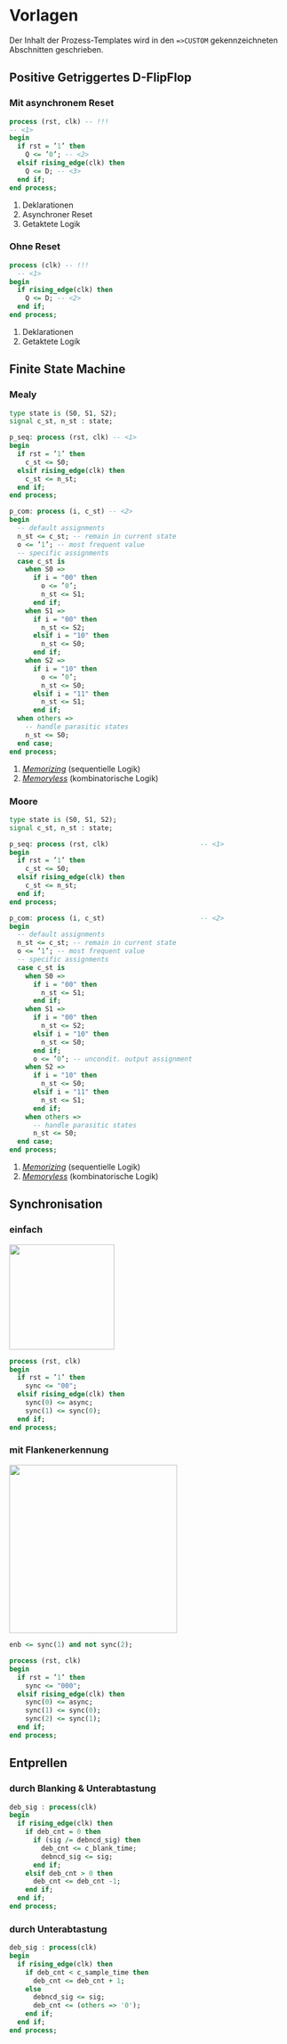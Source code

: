 # Vorlagen

::: callout-note
Der Inhalt der Prozess-Templates wird in den `=>CUSTOM` gekennzeichneten Abschnitten geschrieben.
:::

## Positive Getriggertes D-FlipFlop

### Mit asynchronem Reset

``` vhdl
process (rst, clk) -- !!!
-- <1>
begin
  if rst = ’1’ then
    Q <= ’0’; -- <2>
  elsif rising_edge(clk) then
    Q <= D; -- <3>
  end if;
end process;
```

1.  Deklarationen
2.  Asynchroner Reset
3.  Getaktete Logik

### Ohne Reset

``` vhdl
process (clk) -- !!!
  -- <1>
begin
  if rising_edge(clk) then
    Q <= D; -- <2>
  end if;
end process;
```

1.  Deklarationen
2.  Getaktete Logik

## Finite State Machine

### Mealy

``` vhdl
type state is (S0, S1, S2);
signal c_st, n_st : state;

p_seq: process (rst, clk) -- <1>
begin
  if rst = ’1’ then
    c_st <= S0;
  elsif rising_edge(clk) then
    c_st <= n_st;
  end if;
end process;

p_com: process (i, c_st) -- <2>
begin
  -- default assignments
  n_st <= c_st; -- remain in current state
  o <= ’1’; -- most frequent value
  -- specific assignments
  case c_st is
    when S0 =>
      if i = "00" then
        o <= ’0’; 
        n_st <= S1;
      end if;
    when S1 =>
      if i = "00" then
        n_st <= S2;
      elsif i = "10" then
        n_st <= S0;
      end if;
    when S2 =>
      if i = "10" then
        o <= ’0’;
        n_st <= S0;
      elsif i = "11" then
        n_st <= S1;
      end if;
  when others =>
    -- handle parasitic states
    n_st <= S0; 
  end case;
end process;
```

1.  [*Memorizing*]{.underline} (sequentielle Logik)
2.  [*Memoryless*]{.underline} (kombinatorische Logik)

### Moore

``` vhdl
type state is (S0, S1, S2);
signal c_st, n_st : state;

p_seq: process (rst, clk)                       -- <1>
begin
  if rst = ’1’ then
    c_st <= S0;
  elsif rising_edge(clk) then
    c_st <= n_st;
  end if;
end process;

p_com: process (i, c_st)                        -- <2>
begin
  -- default assignments
  n_st <= c_st; -- remain in current state
  o <= ’1’; -- most frequent value
  -- specific assignments
  case c_st is
    when S0 =>
      if i = "00" then
        n_st <= S1;
      end if;
    when S1 =>
      if i = "00" then
        n_st <= S2;
      elsif i = "10" then
        n_st <= S0;
      end if;
      o <= ’0’; -- uncondit. output assignment
    when S2 =>
      if i = "10" then
        n_st <= S0;
      elsif i = "11" then
        n_st <= S1;
      end if;
    when others =>
      -- handle parasitic states
      n_st <= S0;
  end case;
end process;
```

1.  [*Memorizing*]{.underline} (sequentielle Logik)
2.  [*Memoryless*]{.underline} (kombinatorische Logik)

## Synchronisation

### einfach

![](images/paste-8.png){fig-align="center" width="5cm"}

``` vhdl
process (rst, clk)
begin
  if rst = ’1’ then
    sync <= "00";
  elsif rising_edge(clk) then
    sync(0) <= async;
    sync(1) <= sync(0);
  end if;
end process;
```

### mit Flankenerkennung

![](images/paste-9.png){fig-align="center" width="8cm"}

``` vhdl
enb <= sync(1) and not sync(2);

process (rst, clk)
begin
  if rst = ’1’ then
    sync <= "000";
  elsif rising_edge(clk) then
    sync(0) <= async;
    sync(1) <= sync(0);
    sync(2) <= sync(1);
  end if;
end process;
```

## Entprellen

### durch Blanking & Unterabtastung

``` vhdl
deb_sig : process(clk)
begin
  if rising_edge(clk) then
    if deb_cnt = 0 then
      if (sig /= debncd_sig) then
        deb_cnt <= c_blank_time;
        debncd_sig <= sig;
      end if;
    elsif deb_cnt > 0 then
      deb_cnt <= deb_cnt -1;
    end if;
  end if;
end process;
```

### durch Unterabtastung

``` vhdl
deb_sig : process(clk)
begin
  if rising_edge(clk) then
    if deb_cnt < c_sample_time then
      deb_cnt <= deb_cnt + 1;
    else
      debncd_sig <= sig;
      deb_cnt <= (others => '0');
    end if;
  end if;
end process;
```